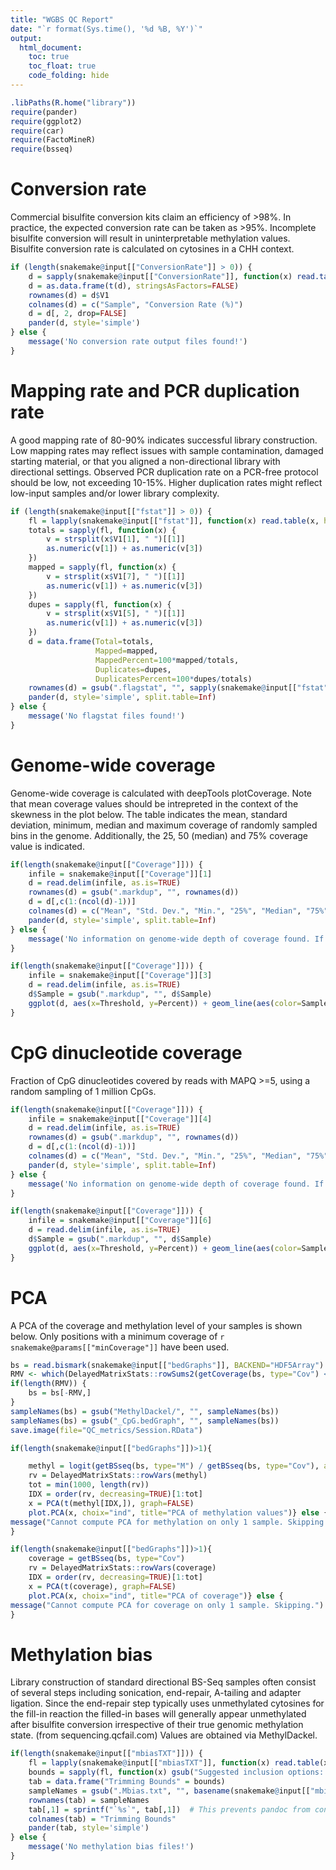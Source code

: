 ```yaml
---
title: "WGBS QC Report"
date: "`r format(Sys.time(), '%d %B, %Y')`"
output:
  html_document:
    toc: true
    toc_float: true
    code_folding: hide
---
```


```r
.libPaths(R.home("library"))
require(pander)
require(ggplot2)
require(car)
require(FactoMineR)
require(bsseq)
```

# Conversion rate

Commercial bisulfite conversion kits claim an efficiency of >98%. In practice, the expected conversion rate can be taken as >95%.
Incomplete bisulfite conversion will result in uninterpretable methylation values.
Bisulfite conversion rate is calculated on cytosines in a CHH context.

```r
if (length(snakemake@input[["ConversionRate"]] > 0)) {
    d = sapply(snakemake@input[["ConversionRate"]], function(x) read.table(x, header=FALSE, sep="\t", quote="", as.is=TRUE))
    d = as.data.frame(t(d), stringsAsFactors=FALSE)
    rownames(d) = d$V1
    colnames(d) = c("Sample", "Conversion Rate (%)")
    d = d[, 2, drop=FALSE]
    pander(d, style='simple')
} else {
    message('No conversion rate output files found!')
}
```

# Mapping rate and PCR duplication rate

A good mapping rate of 80-90% indicates successful library construction. Low mapping rates may reflect issues with sample contamination, damaged starting material, or that you aligned a non-directional library with directional settings. Observed PCR duplication rate on a PCR-free protocol should be low, not exceeding 10-15%. Higher duplication rates might reflect low-input samples and/or lower library complexity.

```r
if (length(snakemake@input[["fstat"]] > 0)) {
    fl = lapply(snakemake@input[["fstat"]], function(x) read.table(x, header=FALSE, sep="\t", quote="", as.is=TRUE))
    totals = sapply(fl, function(x) {
        v = strsplit(x$V1[1], " ")[[1]]
        as.numeric(v[1]) + as.numeric(v[3])
    })
    mapped = sapply(fl, function(x) {
        v = strsplit(x$V1[7], " ")[[1]]
        as.numeric(v[1]) + as.numeric(v[3])
    })
    dupes = sapply(fl, function(x) {
        v = strsplit(x$V1[5], " ")[[1]]
        as.numeric(v[1]) + as.numeric(v[3])
    })
    d = data.frame(Total=totals,
                   Mapped=mapped,
                   MappedPercent=100*mapped/totals,
                   Duplicates=dupes,
                   DuplicatesPercent=100*dupes/totals)
    rownames(d) = gsub(".flagstat", "", sapply(snakemake@input[["fstat"]], basename))
    pander(d, style='simple', split.table=Inf)
} else {
    message('No flagstat files found!')
}
```

# Genome-wide coverage

Genome-wide coverage is calculated with deepTools plotCoverage. Note that mean coverage values should be intrepreted in the context of the skewness in the plot below. The table indicates the mean, standard deviation, minimum, median and maximum coverage of randomly sampled bins in the genome. Additionally, the 25, 50 (median) and 75% coverage value is indicated.

```r
if(length(snakemake@input[["Coverage"]])) {
    infile = snakemake@input[["Coverage"]][1]
    d = read.delim(infile, as.is=TRUE)
    rownames(d) = gsub(".markdup", "", rownames(d))
    d = d[,c(1:(ncol(d)-1))]
    colnames(d) = c("Mean", "Std. Dev.", "Min.", "25%", "Median", "75%", "Max.")
    pander(d, style='simple', split.table=Inf)
} else {
    message('No information on genome-wide depth of coverage found. If you specified the skipDOC flag, this is expected outcome. Otherwise, an error might have occuarred.')
}
```

```r
if(length(snakemake@input[["Coverage"]])) {
    infile = snakemake@input[["Coverage"]][3]
    d = read.delim(infile, as.is=TRUE)
    d$Sample = gsub(".markdup", "", d$Sample)
    ggplot(d, aes(x=Threshold, y=Percent)) + geom_line(aes(color=Sample, linetype=Sample)) + labs(x="Coverage (reads/fragments per base)", y="Fraction of the genome")
}
```

# CpG dinucleotide coverage

Fraction of CpG dinucleotides covered by reads with MAPQ >=5, using a random sampling of 1 million CpGs.

```r
if(length(snakemake@input[["Coverage"]])) {
    infile = snakemake@input[["Coverage"]][4]
    d = read.delim(infile, as.is=TRUE)
    rownames(d) = gsub(".markdup", "", rownames(d))
    d = d[,c(1:(ncol(d)-1))]
    colnames(d) = c("Mean", "Std. Dev.", "Min.", "25%", "Median", "75%", "Max.")
    pander(d, style='simple', split.table=Inf)
} else {
    message('No information on genome-wide depth of coverage found. If you specified the skipDOC flag, this is expected outcome. Otherwise, an error might have occuarred.')
}
```

```r
if(length(snakemake@input[["Coverage"]])) {
    infile = snakemake@input[["Coverage"]][6]
    d = read.delim(infile, as.is=TRUE)
    d$Sample = gsub(".markdup", "", d$Sample)
    ggplot(d, aes(x=Threshold, y=Percent)) + geom_line(aes(color=Sample, linetype=Sample)) + labs(x="Coverage (reads/fragments per base)", y="Fraction of CpGs")
}
```

# PCA

A PCA of the coverage and methylation level of your samples is shown below. Only positions with a minimum coverage of `r snakemake@params[["minCoverage"]]` have been used.

```r
bs = read.bismark(snakemake@input[["bedGraphs"]], BACKEND="HDF5Array")  # colData?
RMV <- which(DelayedMatrixStats::rowSums2(getCoverage(bs, type="Cov") < snakemake@params[["minCoverage"]]) != 0)
if(length(RMV)) {
    bs = bs[-RMV,]
}
sampleNames(bs) = gsub("MethylDackel/", "", sampleNames(bs))
sampleNames(bs) = gsub("_CpG.bedGraph", "", sampleNames(bs))
save.image(file="QC_metrics/Session.RData")

if(length(snakemake@input[["bedGraphs"]])>1){

    methyl = logit(getBSseq(bs, type="M") / getBSseq(bs, type="Cov"), adjust=1e-3)
    rv = DelayedMatrixStats::rowVars(methyl)
    tot = min(1000, length(rv))
    IDX = order(rv, decreasing=TRUE)[1:tot]
    x = PCA(t(methyl[IDX,]), graph=FALSE)
    plot.PCA(x, choix="ind", title="PCA of methylation values")} else {
message("Cannot compute PCA for methylation on only 1 sample. Skipping.")
}
```

```r
if(length(snakemake@input[["bedGraphs"]])>1){
    coverage = getBSseq(bs, type="Cov")
    rv = DelayedMatrixStats::rowVars(coverage)
    IDX = order(rv, decreasing=TRUE)[1:tot]
    x = PCA(t(coverage), graph=FALSE)
    plot.PCA(x, choix="ind", title="PCA of coverage")} else {
message("Cannot compute PCA for coverage on only 1 sample. Skipping.")
}
```

# Methylation bias

Library construction of standard directional BS-Seq samples often consist of several steps including sonication, end-repair, A-tailing and adapter ligation. Since the end-repair step typically uses unmethylated cytosines for the fill-in reaction the filled-in bases will generally appear unmethylated after bisulfite conversion irrespective of their true genomic methylation state. (from sequencing.qcfail.com)
Values are obtained via MethylDackel.

```r
if(length(snakemake@input[["mbiasTXT"]])) {
    fl = lapply(snakemake@input[["mbiasTXT"]], function(x) read.table(x, header=FALSE, sep="\t"))
    bounds = sapply(fl, function(x) gsub("Suggested inclusion options: ", "", x$V1, fixed=T))
    tab = data.frame("Trimming Bounds" = bounds)
    sampleNames = gsub(".Mbias.txt", "", basename(snakemake@input[["mbiasTXT"]]))
    rownames(tab) = sampleNames
    tab[,1] = sprintf("`%s`", tab[,1])  # This prevents pandoc from converting to en-dashes
    colnames(tab) = "Trimming Bounds"
    pander(tab, style='simple')
} else {
    message('No methylation bias files!')
}
```

